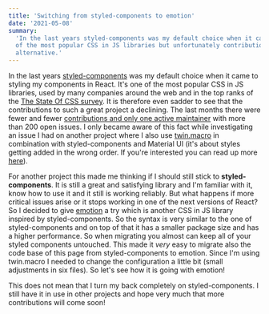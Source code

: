 ```yaml
---
title: 'Switching from styled-components to emotion'
date: '2021-05-08'
summary:
  'In the last years styled-components was my default choice when it came to styling my components in React. It is one
  of the most popular CSS in JS libraries but unfortunately contributions are declining. So I switched to emotion as an
  alternative.'
---
```


In the last years [styled-components](https://github.com/styled-components/styled-components) was my default choice when
it came to styling my components in React. It's one of the most popular CSS in JS libraries, used by many companies
around the web and in the top ranks of the
[The State Of CSS survey](https://2020.stateofcss.com/en-US/technologies/css-in-js/). It is therefore even sadder to see
that the contributions to such a great project a declining. The last months there were fewer and fewer
[contributions and only one active maintainer](https://github.com/styled-components/styled-components/graphs/contributors)
with more than 200 open issues. I only became aware of this fact while investigating an issue I had on another project
where I also use [twin.macro](https://github.com/ben-rogerson/twin.macro) in combination with styled-components and
Material UI (it's about styles getting added in the wrong order. If you're interested you can read up more
[here](https://github.com/ben-rogerson/twin.macro/issues/277)).

For another project this made me thinking if I should still stick to **styled-components**. It is still a great and
satisfying library and I'm familiar with it, know how to use it and it still is working reliably. But what happens if
more critical issues arise or it stops working in one of the next versions of React? So I decided to give
[emotion](https://github.com/emotion-js/emotion) a try which is another CSS in JS library inspired by styled-components.
So the syntax is very similar to the one of styled-components and on top of that it has a smaller package size and has a
higher performance. So when migrating you almost can keep all of your styled components untouched. This made it _very_
easy to migrate also the code base of this page from styled-components to emotion. Since I'm using twin.macro I needed
to change the configuration a little bit (small adjustments in six files). So let's see how it is going with emotion!

This does not mean that I turn my back completely on styled-components. I still have it in use in other projects and
hope very much that more contributions will come soon!
